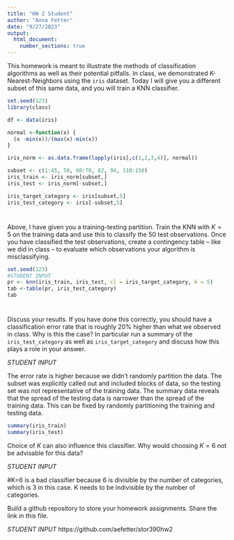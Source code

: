 ```yaml
---
title: "HW 2 Student"
author: "Anna Fetter"
date: "9/27/2023"
output: 
  html_document:
    number_sections: true
---
```


This homework is meant to illustrate the methods of classification algorithms as well as their potential pitfalls.  In class, we demonstrated K-Nearest-Neighbors using the `iris` dataset.  Today I will give you a different subset of this same data, and you will train a KNN classifier.  

```r
set.seed(123)
library(class)

df <- data(iris) 

normal <-function(x) {
  (x -min(x))/(max(x)-min(x))   
}

iris_norm <- as.data.frame(lapply(iris[,c(1,2,3,4)], normal))

subset <- c(1:45, 58, 60:70, 82, 94, 110:150)
iris_train <- iris_norm[subset,] 
iris_test <- iris_norm[-subset,] 

iris_target_category <- iris[subset,5]
iris_test_category <- iris[-subset,5]


```

#
Above, I have given you a training-testing partition.  Train the KNN with $K = 5$ on the training data and use this to classify the 50 test observations.  Once you have classified the test observations, create a contingency table -- like we did in class -- to evaluate which observations your algorithm is misclassifying.   

```r
set.seed(123)
#STUDENT INPUT
pr <- knn(iris_train, iris_test, cl = iris_target_category, k = 5)
tab <-table(pr, iris_test_category)
tab
```

#

Discuss your results.  If you have done this correctly, you should have a classification error rate that is roughly 20% higher than what we observed in class.  Why is this the case? In particular run a summary of the `iris_test_category` as well as `iris_target_category` and discuss how this plays a role in your answer.  

*STUDENT INPUT* 

The error rate is higher because we didn't randomly partition the data. The subset was explicitly called out and included blocks of data, so the testing set was not representative of the training data. The summary data reveals that the spread of the testing data is narrower than the spread of the training data. This can be fixed by randomly partitioning the training and testing data.
```r
summary(iris_train)
summary(iris_test)
```

Choice of $K$ can also influence this classifier.  Why would choosing $K = 6$ not be advisable for this data? 

*STUDENT INPUT*

#K=6 is a bad classifier because 6 is divisible by the number of categories, which is 3 in this case. K needs to be indivisible by the number of categories.

Build a github repository to store your homework assignments.  Share the link in this file.  

*STUDENT INPUT*
https://github.com/aefetter/stor390hw2
